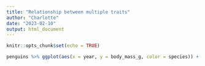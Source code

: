 ```yaml
---
title: "Relationship between multiple traits"
author: "Charlotte"
date: "2023-02-10"
output: html_document
---
```


```r
knitr::opts_chunk$set(echo = TRUE)
```


```r

penguins %>% ggplot(aes(x = year, y = body_mass_g, color = species)) + geom_point()
```